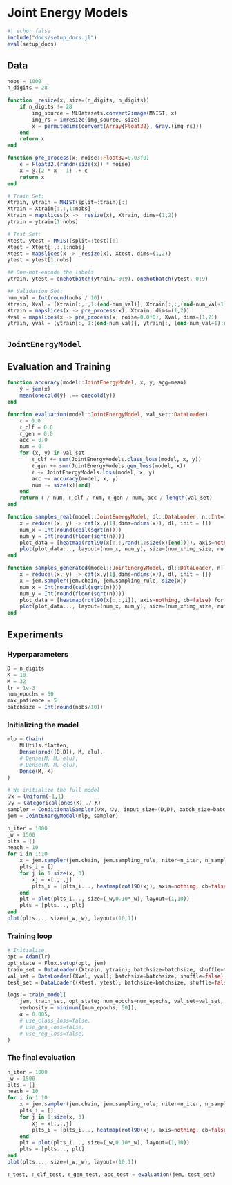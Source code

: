 
# Joint Energy Models

```julia
#| echo: false
include("docs/setup_docs.jl")
eval(setup_docs)
```

## Data

```julia
nobs = 1000
n_digits = 28

function _resize(x, size=(n_digits, n_digits))
    if n_digits != 28
        img_source = MLDatasets.convert2image(MNIST, x)
        img_rs = imresize(img_source, size)
        x = permutedims(convert(Array{Float32}, Gray.(img_rs)))
    end
    return x
end

function pre_process(x; noise::Float32=0.03f0)
    ϵ = Float32.(randn(size(x)) * noise)
    x = @.(2 * x - 1) .+ ϵ
    return x
end

# Train Set:
Xtrain, ytrain = MNIST(split=:train)[:]
Xtrain = Xtrain[:,:,1:nobs]
Xtrain = mapslices(x -> _resize(x), Xtrain, dims=(1,2)) 
ytrain = ytrain[1:nobs] 

# Test Set:
Xtest, ytest = MNIST(split=:test)[:]
Xtest = Xtest[:,:,1:nobs]
Xtest = mapslices(x -> _resize(x), Xtest, dims=(1,2)) 
ytest = ytest[1:nobs] 

## One-hot-encode the labels
ytrain, ytest = onehotbatch(ytrain, 0:9), onehotbatch(ytest, 0:9)

## Validation Set:
num_val = Int(round(nobs / 10))
Xtrain, Xval = (Xtrain[:,:,1:(end-num_val)], Xtrain[:,:,(end-num_val+1):end])
Xtrain = mapslices(x -> pre_process(x), Xtrain, dims=(1,2)) 
Xval = mapslices(x -> pre_process(x, noise=0.0f0), Xval, dims=(1,2)) 
ytrain, yval = (ytrain[:, 1:(end-num_val)], ytrain[:, (end-num_val+1):end])
```

## `JointEnergyModel`

## Evaluation and Training

```julia
function accuracy(model::JointEnergyModel, x, y; agg=mean)
    ŷ = jem(x)
    mean(onecold(ŷ) .== onecold(y))
end

function evaluation(model::JointEnergyModel, val_set::DataLoader)
    ℓ = 0.0
    ℓ_clf = 0.0
    ℓ_gen = 0.0
    acc = 0.0
    num = 0
    for (x, y) in val_set
        ℓ_clf += sum(JointEnergyModels.class_loss(model, x, y))
        ℓ_gen += sum(JointEnergyModels.gen_loss(model, x))
        ℓ += JointEnergyModels.loss(model, x, y)
        acc += accuracy(model, x, y)
        num += size(x)[end]
    end
    return ℓ / num, ℓ_clf / num, ℓ_gen / num, acc / length(val_set)
end

function samples_real(model::JointEnergyModel, dl::DataLoader, n::Int=16; img_size=n_digits * 5)
    x = reduce((x, y) -> cat(x,y[1],dims=ndims(x)), dl, init = [])
    num_x = Int(round(ceil(sqrt(n))))
    num_y = Int(round(floor(sqrt(n))))
    plot_data = [heatmap(rotl90(x[:,:,rand(1:size(x)[end])]), axis=nothing, cb=false) for i in 1:n]
    plot(plot_data..., layout=(num_x, num_y), size=(num_x*img_size, num_y*img_size), margin=(round(0.05*img_size), :px))
end

function samples_generated(model::JointEnergyModel, dl::DataLoader, n::Int=16; img_size=n_digits * 5)
    x = reduce((x, y) -> cat(x,y[1],dims=ndims(x)), dl, init = [])
    x = jem.sampler(jem.chain, jem.sampling_rule, size(x))
    num_x = Int(round(ceil(sqrt(n))))
    num_y = Int(round(floor(sqrt(n))))
    plot_data = [heatmap(rotl90(x[:,:,i]), axis=nothing, cb=false) for i in 1:n]
    plot(plot_data..., layout=(num_x, num_y), size=(num_x*img_size, num_y*img_size), margin=(round(0.05*img_size), :px))
end
```

## Experiments

### Hyperparameters

```julia
D = n_digits               
K = 10                      
M = 32
lr = 1e-3                
num_epochs = 50
max_patience = 5            
batchsize = Int(round(nobs/10))
```

### Initializing the model

```julia
mlp = Chain(
    MLUtils.flatten,
    Dense(prod((D,D)), M, elu),
    # Dense(M, M, elu),
    # Dense(M, M, elu),
    Dense(M, K)
)

# We initialize the full model
𝒟x = Uniform(-1,1)
𝒟y = Categorical(ones(K) ./ K)
sampler = ConditionalSampler(𝒟x, 𝒟y, input_size=(D,D), batch_size=batch_size)
jem = JointEnergyModel(mlp, sampler)
```

```julia
n_iter = 1000
_w = 1500
plts = []
neach = 10
for i in 1:10
    x = jem.sampler(jem.chain, jem.sampling_rule; niter=n_iter, n_samples=neach)
    plts_i = []
    for j in 1:size(x, 3)
        xj = x[:,:,j]
        plts_i = [plts_i..., heatmap(rotl90(xj), axis=nothing, cb=false)]
    end
    plt = plot(plts_i..., size=(_w,0.10*_w), layout=(1,10))
    plts = [plts..., plt]
end
plot(plts..., size=(_w,_w), layout=(10,1))
```

### Training loop

```julia
# Initialise 
opt = Adam(lr)
opt_state = Flux.setup(opt, jem)
train_set = DataLoader((Xtrain, ytrain); batchsize=batchsize, shuffle=true)
val_set = DataLoader((Xval, yval); batchsize=batchsize, shuffle=false)
test_set = DataLoader((Xtest, ytest); batchsize=batchsize, shuffle=false)
```

```julia
logs = train_model(
    jem, train_set, opt_state; num_epochs=num_epochs, val_set=val_set,
    verbosity = minimum([num_epochs, 50]),
    α = 0.005,
    # use_class_loss=false,
    # use_gen_loss=false,
    # use_reg_loss=false,
)
```

### The final evaluation

```julia
n_iter = 1000
_w = 1500
plts = []
neach = 10
for i in 1:10
    x = jem.sampler(jem.chain, jem.sampling_rule; niter=n_iter, n_samples=neach, y=i)
    plts_i = []
    for j in 1:size(x, 3)
        xj = x[:,:,j]
        plts_i = [plts_i..., heatmap(rotl90(xj), axis=nothing, cb=false)]
    end
    plt = plot(plts_i..., size=(_w,0.10*_w), layout=(1,10))
    plts = [plts..., plt]
end
plot(plts..., size=(_w,_w), layout=(10,1))
```

```julia
ℓ_test, ℓ_clf_test, ℓ_gen_test, acc_test = evaluation(jem, test_set)
```